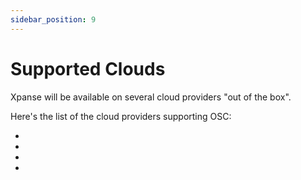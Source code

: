 ```yaml
---
sidebar_position: 9
---
```



# Supported Clouds

Xpanse will be available on several cloud providers "out of the box".

Here's the list of the cloud providers supporting OSC:

-   <Link name={'Huawei Cloud'} url={'https://www.huaweicloud.com/'} />
-   <Link name={'Openstack powered cloud'} url={'https://www.openstack.org/'} />
-   <Link name={'FlexibleEngine'} url={'https://www.orange-business.com/en/solutions/cloud/flexible-engine'} />
-   <Link name={'Sovereign Cloud Stack (SCS)'} url={'https://scs.community/'} />
